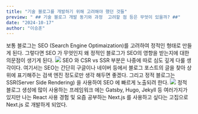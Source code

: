 ```yaml
---
title: "기술 블로그를 개발하기 위해 고려해야 했던 것들"
preview: " ## 기술 블로그 개발 동기와 과정  고려할 점 등은 무엇이 있을까? ##" 
date: "2024-10-17"
author: "이승훈"
---
```


보통 블로그는 SEO (Search Engine Optimaization)를
고려하여 정적인 형태로 만들게 된다. 그렇다면 SEO 가 무엇인지
왜 정적인 블로그가 SEO의 영향을 받는지에 대한 의문점이 생기게 된다.
<img src="https://directiveconsulting.com/wp-content/uploads/2019/07/SEO-strategy.jpg" />
SEO 와 CSR vs SSR 부분은 나중에 따로 심도 깊게 다룰 생각이다.
여기서는 SEO는 간단히 구글이나 네이버 등에서 블로그 포스트의 글을
찾아 상위에 표기해주는 검색 엔진 정도로만 생각 해두면 좋겠다.
그리고 정적 블로그는 SSR(Server Side Rendering) 을 사용하여
SEO 에 빠르게 노출되려 한다.
<img className="border" src="https://encrypted-tbn0.gstatic.com/images?q=tbn:ANd9GcRo0Ub28hJ6K6cErjdjmggfKEhV3KfP--hD_A&s" />
정적 블로그 생성에 많이 사용하는 프레임워크 에는
Gatsby, Hugo, Jekyll 등 여러가지가 있지만 나는 
React 사용 경험 및 요즘 공부하는
Next.js 를 사용하고 싶다는 고집으로 Next.js 로 개발하게 되었다.


